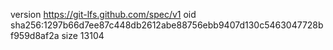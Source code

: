 version https://git-lfs.github.com/spec/v1
oid sha256:1297b66d7ee87c448db2612abe88756ebb9407d130c5463047728bf959d8af2a
size 13104
